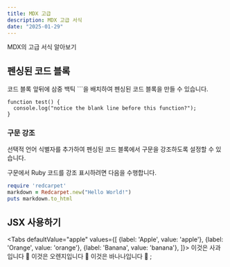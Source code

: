 ```yaml
---
title: MDX 고급
description: MDX 고급 서식
date: "2025-01-29"
---
```

MDX의 고급 서식 알아보기

## 펜싱된 코드 블록
코드 블록 앞뒤에 삼중 백틱 ```을 배치하여 펜싱된 코드 블록을 만들 수 있습니다.

```
function test() {
  console.log("notice the blank line before this function?");
}
```

### 구문 강조
선택적 언어 식별자를 추가하여 펜싱된 코드 블록에서 구문을 강조하도록 설정할 수 있습니다.

구문에서 Ruby 코드를 강조 표시하려면 다음을 수행합니다.

```ruby
require 'redcarpet'
markdown = Redcarpet.new("Hello World!")
puts markdown.to_html
```

## JSX 사용하기

<Tabs
  defaultValue="apple"
  values={[
    {label: 'Apple', value: 'apple'},
    {label: 'Orange', value: 'orange'},
    {label: 'Banana', value: 'banana'},
  ]}>
  <TabItem value="apple">이것은 사과입니다 🍎</TabItem>
  <TabItem value="orange">이것은 오렌지입니다 🍊</TabItem>
  <TabItem value="banana">이것은 바나나입니다 🍌</TabItem>
</Tabs>;
